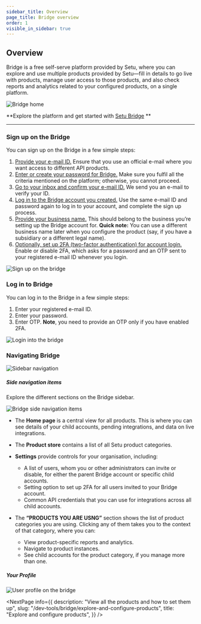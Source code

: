 ```yaml
---
sidebar_title: Overview
page_title: Bridge overview
order: 1
visible_in_sidebar: true
---
```


## Overview

Bridge is a free self-serve platform provided by Setu, where you can explore and use multiple products provided by Setu—fill in details to go live with products, manage user access to those products, and also check reports and analytics related to your configured products, on a single platform.

<img src="https://storage.googleapis.com/strapi-assets/latest/bridge-v2-docs/Overview/Home.png" alt="Bridge home" />

**Explore the platform and get started with <a href="https://bridge.setu.co/v2">Setu Bridge</a> **

<hr class="primary" />

### Sign up on the Bridge
You can sign up on the Bridge in a few simple steps: 
1. <ins>Provide your e-mail ID.</ins> Ensure that you use an official e-mail where you want access to different API products.
2. <ins>Enter or create your password for Bridge.</ins> Make sure you fulfil all the criteria mentioned on the platform; otherwise, you cannot proceed.
3. <ins>Go to your inbox and confirm your e-mail ID.</ins> We send you an e-mail to verify your ID. 
4. <ins>Log in to the Bridge account you created.</ins> Use the same e-mail ID and password again to log in to your account, and complete the sign up process.
5. <ins>Provide your business name.</ins> This should belong to the business you’re setting up the Bridge account for. **Quick note:** You can use a different business name later when you configure the product (say, if you have a subsidiary or a different legal name).
6. <ins>Optionally, set up 2FA (two-factor authentication) for account login.</ins> Enable or disable 2FA, which asks for a password and an OTP sent to your registered e-mail ID whenever you login.

<img src="https://storage.googleapis.com/strapi-assets/latest/bridge-v2-docs/Overview/Sign%20up.gif" alt="Sign up on the bridge" />

### Log in to Bridge

You can log in to the Bridge in a few simple steps:
1. Enter your registered e-mail ID.
2. Enter your password.
3. Enter OTP. **Note**, you need to provide an OTP only if you have enabled 2FA.

<img src="https://storage.googleapis.com/strapi-assets/latest/bridge-v2-docs/Overview/Login.gif" alt="Login into the bridge" />

### Navigating Bridge

<img src="http://storage.googleapis.com/strapi-assets/latest/bridge-v2-docs/Overview/navigating-bridge.gif" alt="Sidebar navigation" /> 

##### Side navigation items
Explore the different sections on the Bridge sidebar.

<img src="https://storage.googleapis.com/strapi-assets/latest/bridge-v2-docs/Overview/Side%20nav.gif" alt="Bridge side navigation items" />

- The **Home page** is a central view for all products. This is where you can see details of your child accounts, pending integrations, and data on live integrations.

- The **Product store** contains a list of all Setu product categories.

- **Settings** provide controls for your organisation, including:
    - A list of users, whom you or other administrators can invite or disable, for either the parent Bridge account or specific child accounts.
    - Setting option to set up 2FA for all users invited to your Bridge account.
    - Common API credentials that you can use for integrations across all child accounts.
- The **“PRODUCTS YOU ARE USNG”** section shows the list of product categories you are using. Clicking any of them takes you to the context of that category, where you can:
    - View product-specific reports and analytics.
    - Navigate to product instances.
    - See child accounts for the product category, if you manage more than one.


##### Your Profile

<img src="https://storage.googleapis.com/strapi-assets/latest/bridge-v2-docs/Overview/Profile.gif" alt="User profile on the bridge" />

<NextPage
  info={{
    description: "View all the products and how to set them up",
    slug: "/dev-tools/bridge/explore-and-configure-products",
    title: "Explore and configure products",
  }}
/>

<WasPageHelpful />